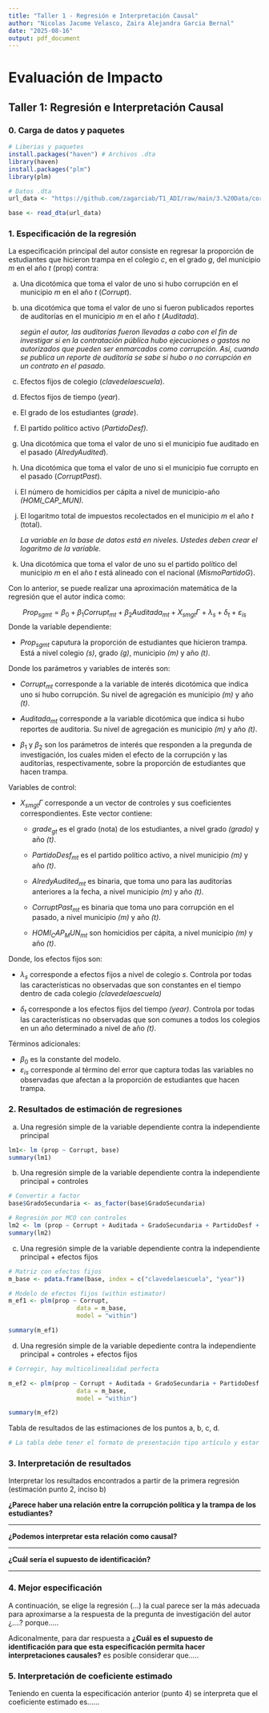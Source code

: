 ```yaml
---
title: "Taller 1 - Regresión e Interpretación Causal"
author: "Nicolas Jacome Velasco, Zaira Alejandra Garcia Bernal"
date: "2025-08-16"
output: pdf_document
---
```


# Evaluación de Impacto

## Taller 1: Regresión e Interpretación Causal

### 0. Carga de datos y paquetes

```r
# Liberias y paquetes
install.packages("haven") # Archivos .dta
library(haven)
install.packages("plm")
library(plm)

# Datos .dta
url_data <- "https://github.com/zagarciab/T1_ADI/raw/main/3.%20Data/corruption_SV.dta"

base <- read_dta(url_data)
```

### 1. Especificación de la regresión

La especificación principal del autor consiste en regresar la proporción de estudiantes que hicieron trampa en el colegio *c*, en el grado *g*, del municipio *m* en el año *t* (prop) contra:

a)  Una dicotómica que toma el valor de uno si hubo corrupción en el municipio *m* en el año *t* (*Corrupt*).

b)  una dicotómica que toma el valor de uno si fueron publicados reportes de auditorías en el municipio *m* en el año *t* (*Auditada*).

    *según el autor, las auditorías fueron llevadas a cabo con el fin de investigar si en la contratación pública hubo ejecuciones o gastos no autorizados que pueden ser enmarcados como corrupción. Así, cuando se publica un reporte de auditoría se sabe si hubo o no corrupción en un contrato en el pasado.*

c)  Efectos fijos de colegio (*clavedelaescuela*).

d)  Efectos fijos de tiempo (*year*).

e)  El grado de los estudiantes (*grade*).

f)  El partido político activo (*PartidoDesf).*

g)  Una dicotómica que toma el valor de uno si el municipio fue auditado en el pasado (*AlredyAudited*).

h)  Una dicotómica que toma el valor de uno si el municipio fue corrupto en el pasado (*CorruptPast*).

i)  El número de homicidios per cápita a nivel de municipio-año *(HOMI_CAP_MUN).*

j)  El logaritmo total de impuestos recolectados en el municipio *m* el año *t* (total).

    *La variable en la base de datos está en niveles. Ustedes deben crear el logaritmo de la variable.*

k)  Una dicotómica que toma el valor de uno su el partido político del municipio *m* en el año *t* está alineado con el nacional (*MismoPartidoG*).

Con lo anterior, se puede realizar una aproximación matemática de la regresión que el autor indica como:

$$Prop_{sgmt}=β_0+β_1 Corrupt_{mt}+β_2 Auditada_{mt}+X_{smgt}Γ+λ_s+ δ_t + ε_{is}$$ Donde la variable dependiente:

-   $Prop_{sgmt}$ caputura la proporción de estudiantes que hicieron trampa. Está a nivel colegio *(s)*, grado *(g)*, municipio *(m)* y año *(t)*.

Donde los parámetros y variables de interés son:

-   $Corrupt_{mt}$ corresponde a la variable de interés dicotómica que indica uno si hubo corrupción. Su nivel de agregación es municipio *(m)* y año *(t)*.

-   $Auditada_{mt}$ corresponde a la variable dicotómica que indica si hubo reportes de auditoria. Su nivel de agregación es municipio *(m)* y año *(t)*.

-   $β_1$ y $β_2$ son los parámetros de interés que responden a la pregunda de investigación, los cuales miden el efecto de la corrupción y las auditorías, respectivamente, sobre la proporción de estudiantes que hacen trampa.

Variables de control:

-   $X_{smgt}Γ$ corresponde a un vector de controles y sus coeficientes correspondientes. Este vector contiene:

    -   $grade_{gt}$ es el grado (nota) de los estudiantes, a nivel grado *(grado)* y año *(t)*.

    -   $PartidoDesf_{mt}$ es el partido político activo, a nivel municipio *(m)* y año *(t)*.

    -   $AlredyAudited_{mt}$ es binaria, que toma uno para las auditorías anteriores a la fecha, a nivel municipio *(m)* y año *(t)*.

    -   $CorruptPast_{mt}$ es binaria que toma uno para corrupción en el pasado, a nivel municipio *(m)* y año *(t)*.

    -   $HOMI _ CAP _ MUN_{mt}$ son homicidios per cápita, a nivel municipio *(m)* y año *(t)*.

Donde, los efectos fijos son:

-   $λ_s$ corresponde a efectos fijos a nivel de colegio *s*. Controla por todas las características no observadas que son constantes en el tiempo dentro de cada colegio *(clavedelaescuela)*

-   $δ_t$ corresponde a los efectos fijos del tiempo *(year)*. Controla por todas las características no observadas que son comunes a todos los colegios en un año determinado a nivel de año *(t)*.

Términos adicionales:

-   $β_0$ es la constante del modelo.
-   $ε_{is}$ corresponde al término del error que captura todas las variables no observadas que afectan a la proporción de estudiantes que hacen trampa.

### 2. Resultados de estimación de regresiones

a)  Una regresión simple de la variable dependiente contra la independiente principal

```r
lm1<- lm (prop ~ Corrupt, base)
summary(lm1)
```

b)  Una regresión simple de la variable dependiente contra la independiente principal + controles

```r
# Convertir a factor
base$GradoSecundaria <- as_factor(base$GradoSecundaria) 

# Regresión por MCO con controles
lm2 <- lm (prop ~ Corrupt + Auditada + GradoSecundaria + PartidoDesf + AlreadyAudited + CorruptPast + HOMI_CAP_MUN + total + MismoPartidoG , base)
summary(lm2)
```

c)  Una regresión simple de la variable dependiente contra la independiente principal + efectos fijos

```r
# Matriz con efectos fijos 
m_base <- pdata.frame(base, index = c("clavedelaescuela", "year"))

# Modelo de efectos fijos (within estimator)
m_ef1 <- plm(prop ~ Corrupt, 
                   data = m_base, 
                   model = "within")

summary(m_ef1)
```

d)  Una regresión simple de la variable depediente contra la independiente principal + controles + efectos fijos

```r
# Corregir, hay multicolinealidad perfecta

m_ef2 <- plm(prop ~ Corrupt + Auditada + GradoSecundaria + PartidoDesf + AlreadyAudited + CorruptPast + HOMI_CAP_MUN + total + MismoPartidoG, 
                   data = m_base, 
                   model = "within")

summary(m_ef2)
```

Tabla de resultados de las estimaciones de los puntos a, b, c, d.

```r
# La tabla debe tener el formato de presentación tipo artículo y estar completamente en español. Asegúrense de que esta tabla presente únicamente el coeficiente asociado a la variable de interés – i.e., no presente los coeficientes asociados a los controles, el intercepto o los efectos fijos. Debe ser claro, sin embargo, qué es incluido en cada columna. 
```

### 3. Interpretación de resultados

Interpretar los resultados encontrados a partir de la primera regresión (estimación punto 2, inciso b)

**¿Parece haber una relación entre la corrupción política y la trampa de los estudiantes?**

------------------------------------------------------------------------

**¿Podemos interpretar esta relación como causal?**

------------------------------------------------------------------------

**¿Cuál sería el supuesto de identificación?**

------------------------------------------------------------------------

### 4. Mejor especificación

A continuación, se elige la regresión (...) la cual parece ser la más adecuada para aproximarse a la respuesta de la pregunta de investigación del autor ¿....? porque.....

Adiconalmente, para dar respuesta a **¿Cuál es el supuesto de identificación para que esta especificación permita hacer interpretaciones causales?** es posible considerar que.....

### 5. Interpretación de coeficiente estimado

Teniendo en cuenta la especificación anterior (punto 4) se interpreta que el coeficiente estimado es......
